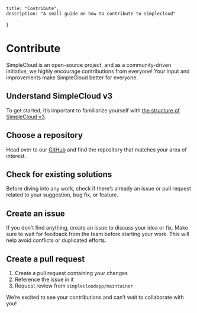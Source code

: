     title: "Contribute",
    description: "A small guide on how to contribute to simplecloud"
}

# Contribute
SimpleCloud is an open-source project, and as a community-driven initiative, we highly encourage contributions from everyone! Your input and improvements make SimpleCloud better for everyone.

## Understand SimpleCloud v3
To get started, it’s important to familiarize yourself with [the structure of SimpleCloud v3](/structure).

## Choose a repository
Head over to our [GitHub](https://github.com/simplecloudapp) and find the repository that matches your area of interest.

## Check for existing solutions
Before diving into any work, check if there’s already an issue or pull request related to your suggestion, bug fix, or feature.

## Create an issue
If you don’t find anything, create an issue to discuss your idea or fix. Make sure to wait for feedback from the team before starting your work. This will help avoid conflicts or duplicated efforts.

## Create a pull request
1. Create a pull request containing your changes
2. Reference the issue in it
3. Request review from `simplecloudapp/maintainer`

We’re excited to see your contributions and can’t wait to collaborate with you!

